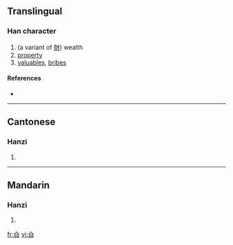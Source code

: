 ==Translingual==

===Han character===
{{Han char|rn=11|rad=入|as=04|sn=6|four=|canj=人日 (OA)}}

# (a variant of [[財]]) wealth
# [[property]]
# [[valuables]], [[bribes]]

====References====
* {{Han ref|kx=0126.080|hdz=10117.030|uh=34B2|ud=13490}}

----

==Cantonese==

===Hanzi===
{{yue-hanzi|jyut=|y=choi4}}

# {{defn|Cantonese}}

----

==Mandarin==

===Hanzi===
{{cmn-hanzi|pin=[[cái]] ([[cai2]])|wg=ts'ai<sup>2</sup>}}

# {{defn|Mandarin}}

[[fr:㒲]]
[[vi:㒲]]